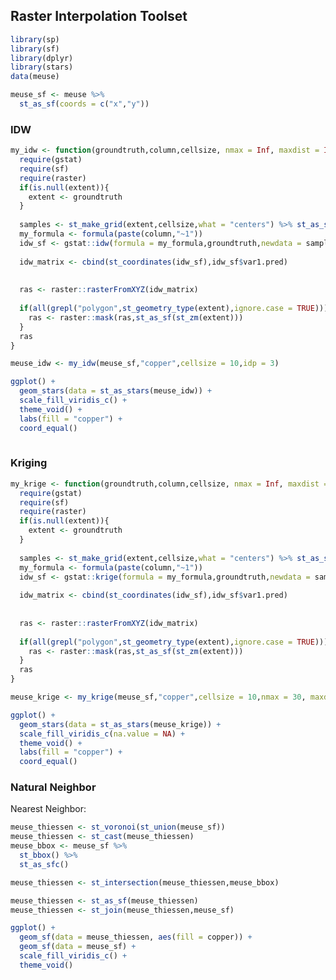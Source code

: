 ## Raster Interpolation Toolset

```r
library(sp)
library(sf)
library(dplyr)
library(stars)
data(meuse)

meuse_sf <- meuse %>%
  st_as_sf(coords = c("x","y"))

```


### IDW

```r
my_idw <- function(groundtruth,column,cellsize, nmax = Inf, maxdist = Inf, idp = 2, extent = NULL){
  require(gstat)
  require(sf)
  require(raster)
  if(is.null(extent)){
    extent <- groundtruth
  }
  
  samples <- st_make_grid(extent,cellsize,what = "centers") %>% st_as_sf()
  my_formula <- formula(paste(column,"~1"))
  idw_sf <- gstat::idw(formula = my_formula,groundtruth,newdata = samples,nmin = 1, maxdist = maxdist, idp = idp)
  
  idw_matrix <- cbind(st_coordinates(idw_sf),idw_sf$var1.pred)
  
  
  ras <- raster::rasterFromXYZ(idw_matrix)
  
  if(all(grepl("polygon",st_geometry_type(extent),ignore.case = TRUE))){
    ras <- raster::mask(ras,st_as_sf(st_zm(extent)))
  }
  ras
}
```


```r
meuse_idw <- my_idw(meuse_sf,"copper",cellsize = 10,idp = 3)

ggplot() +
  geom_stars(data = st_as_stars(meuse_idw)) +
  scale_fill_viridis_c() +
  theme_void() +
  labs(fill = "copper") +
  coord_equal()
  

```


### Kriging

```r
my_krige <- function(groundtruth,column,cellsize, nmax = Inf, maxdist = Inf, extent = NULL){
  require(gstat)
  require(sf)
  require(raster)
  if(is.null(extent)){
    extent <- groundtruth
  }
  
  samples <- st_make_grid(extent,cellsize,what = "centers") %>% st_as_sf()
  my_formula <- formula(paste(column,"~1"))
  idw_sf <- gstat::krige(formula = my_formula,groundtruth,newdata = samples,nmin = 1, maxdist = maxdist)
  
  idw_matrix <- cbind(st_coordinates(idw_sf),idw_sf$var1.pred)
  
  
  ras <- raster::rasterFromXYZ(idw_matrix)
  
  if(all(grepl("polygon",st_geometry_type(extent),ignore.case = TRUE))){
    ras <- raster::mask(ras,st_as_sf(st_zm(extent)))
  }
  ras
}
```


```r
meuse_krige <- my_krige(meuse_sf,"copper",cellsize = 10,nmax = 30, maxdist = 500)

ggplot() +
  geom_stars(data = st_as_stars(meuse_krige)) +
  scale_fill_viridis_c(na.value = NA) +
  theme_void() +
  labs(fill = "copper") +
  coord_equal()
```

### Natural Neighbor

Nearest Neighbor:

```r

meuse_thiessen <- st_voronoi(st_union(meuse_sf))
meuse_thiessen <- st_cast(meuse_thiessen)
meuse_bbox <- meuse_sf %>%
  st_bbox() %>%
  st_as_sfc()

meuse_thiessen <- st_intersection(meuse_thiessen,meuse_bbox)

meuse_thiessen <- st_as_sf(meuse_thiessen)
meuse_thiessen <- st_join(meuse_thiessen,meuse_sf)

ggplot() + 
  geom_sf(data = meuse_thiessen, aes(fill = copper)) +
  geom_sf(data = meuse_sf) +
  scale_fill_viridis_c() +
  theme_void()
```


